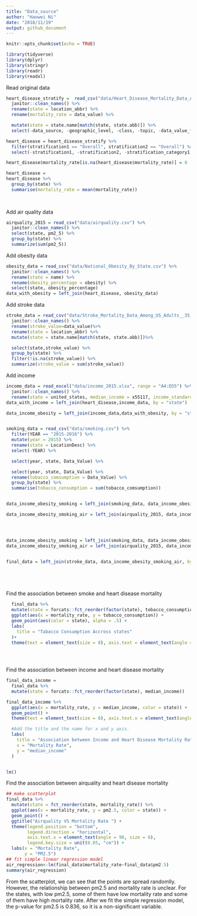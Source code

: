 ```yaml
---
title: "Data_source"
author: "Haowei Ni"
date: "2018/11/19"
output: github_document
---
```


```r
knitr::opts_chunk$set(echo = TRUE)
```


```r
library(tidyverse)
library(dplyr)
library(stringr)
library(readr)
library(readxl)
```

Read original data 

```r
heart_disease_stratify =  read_csv("data/Heart_Disease_Mortality_Data_Among_US_Adults__35___by_State_Territory_and_County.csv") %>%
  janitor::clean_names() %>%
  rename(state = location_abbr) %>%
  rename(mortality_rate = data_value) %>%

  mutate(state = state.name[match(state, state.abb)]) %>% 
  select(-data_source, -geographic_level, -class, -topic, -data_value_footnote, -data_value_footnote_symbol, -topic_id, -location_id ) 

heart_disease = heart_disease_stratify %>% 
  filter(stratification1 == "Overall", stratification2 == "Overall") %>% 
  select(-stratification1, -stratification2, -stratification_category1, -stratification_category2) 

heart_disease$mortality_rate[is.na(heart_disease$mortality_rate)] = 0

heart_disease = 
heart_disease %>% 
  group_by(state) %>% 
  summarise(mortality_rate = mean(mortality_rate))
  
  
```

Add air quality data 

```r
airquality_2015 = read_csv("data/airquality.csv") %>%
  janitor::clean_names() %>%
  select(state, pm2_5) %>% 
  group_by(state) %>% 
  summarize(sum(pm2_5))

```

Add obesity data

```r
obesity_data = read_csv("data/National_Obesity_By_State.csv") %>%
  janitor::clean_names() %>%
  rename(state = name) %>%
  rename(obesity_percentage = obesity) %>%
  select(state, obesity_percentage) 
data_with_obesity = left_join(heart_disease, obesity_data)
```

Add stroke data

```r
stroke_data = read_csv("data/Stroke_Mortality_Data_Among_US_Adults__35___by_State_Territory_and_County.csv") %>%
  janitor::clean_names() %>%
  rename(stroke_value=data_value)%>%
  rename(state = location_abbr) %>%
  mutate(state = state.name[match(state, state.abb)])%>%

  select(state,stroke_value) %>% 
  group_by(state) %>% 
  filter(!is.na(stroke_value)) %>% 
  summarize(stroke_value = sum(stroke_value)) 
```



Add income

```r
income_data = read_excel("data/income_2015.xlsx", range = "A4:D55") %>%
  janitor::clean_names() %>%
  rename(state = united_states, median_income = x55117, income_standard_error = x253) 
data_with_income = left_join(heart_disease,income_data, by = "state")
```




```r
data_income_obesity = left_join(income_data,data_with_obesity, by = "state")


smoking_data = read_csv("data/smoking.csv") %>% 
  filter(YEAR == "2015-2016") %>% 
  mutate(year = 2015) %>% 
  rename(state = LocationDesc) %>% 
  select(-YEAR) %>% 

  select(year, state, Data_Value) %>% 

  select(year, state, Data_Value) %>% 
  rename(tobacco_comsumption = Data_Value) %>% 
  group_by(state) %>% 
  summarise(tobacco_consumption = sum(tobacco_comsumption))


data_income_obesity_smoking = left_join(smoking_data, data_income_obesity, by = "state")

data_income_obesity_smoking_air = left_join(airquality_2015, data_income_obesity_smoking, by = "state")




data_income_obesity_smoking = left_join(smoking_data, data_income_obesity, by = "state")
data_income_obesity_smoking_air = left_join(airquality_2015, data_income_obesity_smoking, by = "state")


final_data = left_join(stroke_data, data_income_obesity_smoking_air, by = "state") 



  

```



Find the association between smoke and heart disease mortality
```r
  final_data %>%
  mutate(state = forcats::fct_reorder(factor(state), tobacco_consumption)) %>%
  ggplot(aes(x = mortality_rate, y = tobacco_consumption)) + 
  geom_point(aes(color = state), alpha = .5) +
  labs(
    title = "Tabacco Consumption Accross states"
  )+
  theme(text = element_text(size = 8), axis.text = element_text(angle = 60, hjust = 1), legend.position = "bottom")
 

  
```

Find the association between income and heart disease mortality

```r

final_data_income = 
  final_data %>% 
  mutate(state = forcats::fct_reorder(factor(state), median_income)) 

final_data_income %>% 
  ggplot(aes(x = mortality_rate, y = median_income, color = state)) +
  geom_point() +
  theme(text = element_text(size = 8), axis.text.x = element_text(angle = 60, hjust = 1), legend.position = "bottom") + 

  #Add the title and the name for x and y axis. 
  labs(
    title = "Association between Income and Heart Disease Mortality Rate",
    x = "Mortality Rate",
    y = "median_income"
  )


lm()
```

Find the association between airquality and heart disease mortality

```r
## make scatterplot 
final_data %>% 
  mutate(state = fct_reorder(state, mortality_rate)) %>% 
  ggplot(aes(x = mortality_rate, y = pm2.5, color = state)) + 
  geom_point() +
  ggtitle("Airquality VS Mortality Rate ") +
  theme(legend.position = "bottom",
        legend.direction = "horizontal",
        axis.text.x = element_text(angle = 90, size = 6),
        legend.key.size = unit(0.05, "cm")) + 
  labs(x = "Mortality Rate",
       y = "PM2.5") 
## fit simple linear regression model 
air_regression<-lm(final_data$mortality_rate~final_data$pm2.5) 
summary(air_regression)

```

From the scatterplot, we can see that the points are spread randomlly. However, the relationship between pm2.5 and mortality rate is unclear. For the states, with low pm2.5, some of them have low mortality rate and some of them have high mortality rate. After we fit the simple regression model, the p-value for pm2.5 is 0.836, so it is a non-significant variable.  